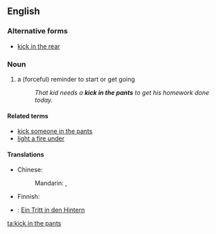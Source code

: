 ==English==

===Alternative forms===
* [[kick in the rear]]

===Noun===
{{en-noun|head=[[kick]] [[in]] [[the]] [[pants]]|pl=kicks in the pants}}

# {{idiomatic}} a (forceful) reminder to start or get going
#: ''That kid needs a '''kick in the pants''' to get his homework done today.''

====Related terms====
* [[kick someone in the pants]]
* [[light a fire under]]

====Translations====
{{trans-top|reminder to start}} 
* Chinese:
*: Mandarin: {{t|cmn|督促|sc=Hani}}, {{t|cmn|激励|sc=Hani}}
* Finnish: {{t-|fi|potku takapuoleen}}
{{trans-mid}}
* {{ttbc|de}}: [[Ein Tritt in den Hintern]] <!--is this idiomatic?-->
{{trans-bottom}}

[[ta:kick in the pants]]